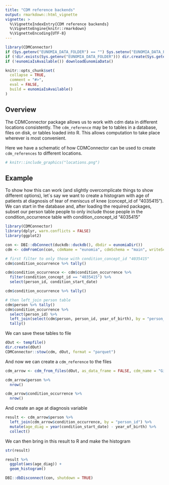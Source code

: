 ```yaml
---
title: "CDM reference backends"
output: rmarkdown::html_vignette
vignette: >
  %\VignetteIndexEntry{CDM reference backends}
  %\VignetteEngine{knitr::rmarkdown}
  %\VignetteEncoding{UTF-8}
---
```


```r
library(CDMConnector)
if (Sys.getenv("EUNOMIA_DATA_FOLDER") == "") Sys.setenv("EUNOMIA_DATA_FOLDER" = file.path(tempdir(), "eunomia"))
if (!dir.exists(Sys.getenv("EUNOMIA_DATA_FOLDER"))) dir.create(Sys.getenv("EUNOMIA_DATA_FOLDER"))
if (!eunomiaIsAvailable()) downloadEunomiaData()

knitr::opts_chunk$set(
  collapse = TRUE,
  comment = "#>", 
  eval = FALSE,
  build = eunomiaIsAvailable()
)
```


## Overview

The CDMConnector package allows us to work with cdm data in different locations consistently. The `cdm_reference` may be to tables in a database, files on disk, or tables loaded into R. This allows computation to take place wherever is most convenient. 

Here we have a schematic of how CDMConnector can be used to create `cdm_references` to different locations.

```r
# knitr::include_graphics("locations.png")
```

## Example

To show how this can work (and slightly overcomplicate things to show different options), let´s say we want to create a histogram with age of patients at diagnosis of tear of meniscus of knee (concept_id of "4035415"). We can start in the database and, after loading the required packages, subset our person table people to only include those people in the condition_occurrence table with condition_concept_id "4035415" 

```r
library(CDMConnector)
library(dplyr, warn.conflicts = FALSE)
library(ggplot2)
```

```r
con <- DBI::dbConnect(duckdb::duckdb(), dbdir = eunomiaDir())
cdm <- cdmFromCon(con, cdmName = "eunomia", cdmSchema = "main", writeSchema = "main")

# first filter to only those with condition_concept_id "4035415"
cdm$condition_occurrence %>% tally()

cdm$condition_occurrence <- cdm$condition_occurrence %>%
  filter(condition_concept_id == "4035415") %>%
  select(person_id, condition_start_date)

cdm$condition_occurrence %>% tally()

# then left_join person table
cdm$person %>% tally()
cdm$condition_occurrence %>%
  select(person_id) %>%
  left_join(select(cdm$person, person_id, year_of_birth), by = "person_id") %>% 
  tally()
```

We can save these tables to file
```r
dOut <- tempfile()
dir.create(dOut)
CDMConnector::stow(cdm, dOut, format = "parquet")
```

And now we can create a `cdm_reference` to the files
```r
cdm_arrow <- cdm_from_files(dOut, as_data_frame = FALSE, cdm_name = "GiBleed")

cdm_arrow$person %>%
  nrow()

cdm_arrow$condition_occurrence %>%
  nrow()

```

And create an age at diagnosis variable
```r
result <- cdm_arrow$person %>%
  left_join(cdm_arrow$condition_occurrence, by = "person_id") %>%
  mutate(age_diag = year(condition_start_date) - year_of_birth) %>%
  collect()
```

We can then bring in this result to R and make the histogram
```r
str(result)

result %>%
  ggplot(aes(age_diag)) +
  geom_histogram()
```

```r
DBI::dbDisconnect(con, shutdown = TRUE)
```


<div style="margin-bottom:3cm;"></div>
